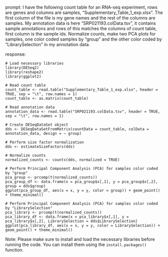 prompt:
I have the following count table for an RNA-seq experiment, rows are genes and columns are samples, "Supplementary_Table_1_exp.xlsx". The first column of the file is my gene names and the rest of the columns are samples. My annotation data is here  "SRP021193.colData.tsv", it contains sample annotations and rows of this matches the columns of count table, first column is the sample ids. Normalize counts, make two PCA plots for samples, one color coded samples by "group" and the other color coded by "LibrarySelection" in my annotation data.

response:
```
# Load necessary libraries
library(DESeq2)
library(reshape2)
library(ggplot2)

# Read count table
count_table <- read.table("Supplementary_Table_1_exp.xlsx", header = TRUE, sep = "\t", row.names = 1)
count_table <- as.matrix(count_table)

# Read annotation data
annotation_data <- read.table("SRP021193.colData.tsv", header = TRUE, sep = "\t", row.names = 1)

# Create DESeqDataSet object
dds <- DESeqDataSetFromMatrix(countData = count_table, colData = annotation_data, design = ~ group)

# Perform size factor normalization
dds <- estimateSizeFactors(dds)

# Normalize counts
normalized_counts <- counts(dds, normalized = TRUE)

# Perform Principal Component Analysis (PCA) for samples color coded by "group"
pca_group <- prcomp(t(normalized_counts))
pca_group_df <- data.frame(x = pca_group$x[,1], y = pca_group$x[,2], group = dds$group)
ggplot(pca_group_df, aes(x = x, y = y, color = group)) + geom_point() + theme_minimal()

# Perform Principal Component Analysis (PCA) for samples color coded by "LibrarySelection"
pca_library <- prcomp(t(normalized_counts))
pca_library_df <- data.frame(x = pca_library$x[,1], y = pca_library$x[,2], LibrarySelection = dds$LibrarySelection)
ggplot(pca_library_df, aes(x = x, y = y, color = LibrarySelection)) + geom_point() + theme_minimal()
```
Note: Please make sure to install and load the necessary libraries before running the code. You can install them using the `install.packages()` function.
